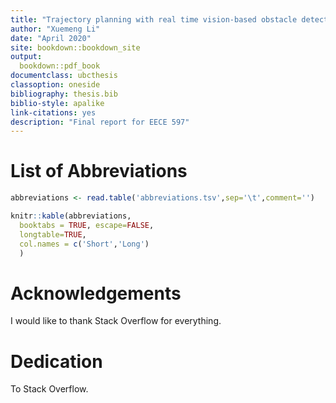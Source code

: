 ```yaml
--- 
title: "Trajectory planning with real time vision-based obstacle detection"
author: "Xuemeng Li"
date: "April 2020"
site: bookdown::bookdown_site
output:
  bookdown::pdf_book
documentclass: ubcthesis
classoption: oneside
bibliography: thesis.bib
biblio-style: apalike
link-citations: yes
description: "Final report for EECE 597"
---
```


# List of Abbreviations

```r
abbreviations <- read.table('abbreviations.tsv',sep='\t',comment='')

knitr::kable(abbreviations,
  booktabs = TRUE, escape=FALSE,
  longtable=TRUE,
  col.names = c('Short','Long')
  )
```


# Acknowledgements

I would like to thank Stack Overflow for everything.

# Dedication

To Stack Overflow.

\mainmatter